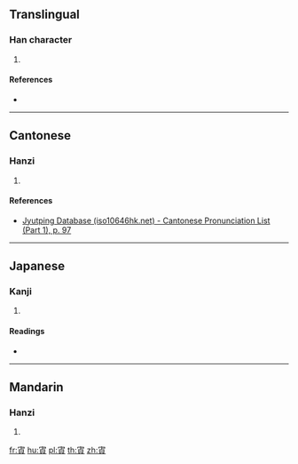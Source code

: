 {{character info/new}}
==Translingual==

===Han character===
{{Han char|rn=40|rad=宀|as=09|sn=12|four=30806|canj=JYBC|ids=⿱宀貞}}

# {{defn|Han|sort=宀09}}

====References====
* {{Han ref|kx=0288.210|dkj=07224|dj=0571.160|hdz=20942.090|uh=5BCA|ud=23498|bh=D8D5|bd=55509}}

----

==Cantonese==

===Hanzi===
{{yue-hanzi|jyut=[[zing1]]|y=jing1}}

# {{defn|lang=yue|sort=宀09}}

====References====
* [http://www.iso10646hk.net/jp/document/download.jsp Jyutping Database (iso10646hk.net) - Cantonese Pronunciation List (Part 1), p. 97]

----

==Japanese==

===Kanji===
{{ja-kanji|grade=|rs=宀09}}

# {{defn|lang=ja|sort=宀09}}

====Readings====
* {{ja-readings|on=[[てい]] (tei)|kun=}}

----

==Mandarin==

===Hanzi===
{{cmn-hanzi|pin=[[zhēn]] ([[zhen1]])|wg=chen<sup>1</sup>}}

# {{defn|lang=cmn|sort=宀09}}

[[fr:寊]]
[[hu:寊]]
[[pl:寊]]
[[th:寊]]
[[zh:寊]]
